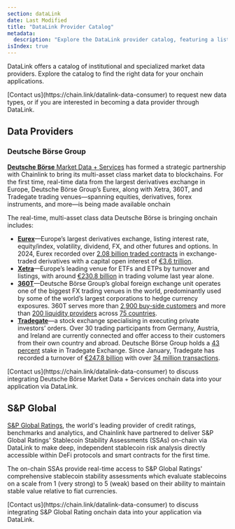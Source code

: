 ```yaml
---
section: dataLink
date: Last Modified
title: "DataLink Provider Catalog"
metadata:
  description: "Explore the DataLink provider catalog, featuring a list of specialized market data providers"
isIndex: true
---
```



DataLink offers a catalog of institutional and specialized market data providers. Explore the catalog to find the right data for your onchain applications.

<Aside type="note" title="More data providers coming soon">
  [Contact us](https://chain.link/datalink-data-consumer) to request new data types, or if you are interested in
  becoming a data provider through DataLink.
</Aside>

## Data Providers

### Deutsche Börse Group

[**Deutsche Börse** Market Data \+ Services](https://deutsche-boerse.com/dbg-de/) has formed a strategic partnership with Chainlink to bring its multi-asset class market data to blockchains. For the first time, real-time data from the largest derivatives exchange in Europe, Deutsche Börse Group’s Eurex, along with Xetra, 360T, and Tradegate trading venues—spanning equities, derivatives, forex instruments, and more—is being made available onchain

The real-time, multi-asset class data Deutsche Börse is bringing onchain includes:

- [**Eurex**](https://www.eurex.com/)—Europe’s largest derivatives exchange, listing interest rate, equity/index, volatility, dividend, FX, and other futures and options. In 2024, Eurex recorded over [2.08 billion traded contracts](https://www.eurex.com/ex-en/find/news-center/news/Full-year-and-December-2024-figures-at-Eurex-4250318) in exchange-traded derivatives with a capital open interest of [€3.6 trillion](https://www.eurex.com/ex-en/find/news-center/news/Full-year-and-December-2024-figures-at-Eurex-4250318).
- [**Xetra**](https://www.xetra.com/)—Europe’s leading venue for ETFs and ETPs by turnover and listings, with around [€230.8 billion](https://www.deutsche-boerse.com/dbg-en/media/news-stories/press-releases/Xetra-ETF-ETP-statistics-2024-assets-under-management-and-product-diversity-continue-to-grow-4272270) in trading volume last year alone.
- [**360T**](https://www.360t.com/)—Deutsche Börse Group’s global foreign exchange unit operates one of the biggest FX trading venues in the world, predominantly used by some of the world’s largest corporations to hedge currency exposures. 360T serves more than [2,900 buy-side customers](https://www.deutsche-boerse.com/dbg-en/media/news-stories/press-releases/Deutsche-B-rse-provides-market-leading-360T-data-for-FX-swaps-via-Bloomberg-B-PIPE-4229192) and more than [200 liquidity providers](https://www.deutsche-boerse.com/dbg-en/media/news-stories/press-releases/Deutsche-B-rse-provides-market-leading-360T-data-for-FX-swaps-via-Bloomberg-B-PIPE-4229192) across [75 countries](https://www.deutsche-boerse.com/dbg-en/media/news-stories/press-releases/Deutsche-B-rse-provides-market-leading-360T-data-for-FX-swaps-via-Bloomberg-B-PIPE-4229192).
- [**Tradegate**](https://www.mds.deutsche-boerse.com/mds-en/real-time-data/European-spot-markets/Tradegate-1341022)—a stock exchange specialising in executing private investors’ orders. Over 30 trading participants from Germany, Austria, and Ireland are currently connected and offer access to their customers from their own country and abroad. Deutsche Börse Group holds a [43 percent](https://www.mds.deutsche-boerse.com/mds-en/real-time-data/European-spot-markets/Tradegate-1341022) stake in Tradegate Exchange. Since January, Tradegate has recorded a turnover of [€247.8 billion](https://www.tradegate.de/docs/250710_PR_Tradegate_Exchange_record_turnover_half_year.pdf?) with over [34 million transactions](https://www.tradegate.de/docs/250710_PR_Tradegate_Exchange_record_turnover_half_year.pdf?).

<Aside type="tip" title="Talk to an expert">
  [Contact us](https://chain.link/datalink-data-consumer) to discuss integrating Deutsche Börse Market Data + Services
  onchain data into your application via DataLink.
</Aside>

## S&P Global

[S\&P Global Ratings](https://www.spglobal.com/ratings/en/credit-ratings/about/understanding-credit-ratings), the world's leading provider of credit ratings, benchmarks and analytics, and Chainlink have partnered to deliver S\&P Global Ratings' Stablecoin Stability Assessments (SSAs) on-chain via DataLink to make deep, independent stablecoin risk analysis directly accessible within DeFi protocols and smart contracts for the first time.

The on-chain SSAs provide real-time access to S\&P Global Ratings' comprehensive stablecoin stability assessments which evaluate stablecoins on a scale from 1 (very strong) to 5 (weak) based on their ability to maintain stable value relative to fiat currencies.

<Aside type="tip" title="Talk to an expert">
  [Contact us](https://chain.link/datalink-data-consumer) to discuss integrating S&P Global Rating onchain data into
  your application via DataLink.
</Aside>
